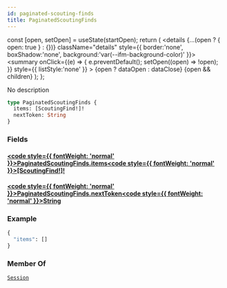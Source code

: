```yaml
---
id: paginated-scouting-finds
title: PaginatedScoutingFinds
---
```









  const [open, setOpen] = useState(startOpen);
  return (
    <details {...(open ? { open: true } : {})} className="details" style={{ border:'none', boxShadow:'none', background:'var(--ifm-background-color)' }}>
      <summary
        onClick={(e) => {
          e.preventDefault();
          setOpen((open) => !open);
        }}
        style={{ listStyle:'none' }}
      >
      {open ? dataOpen : dataClose}
      </summary>
      {open && children}
    </details>
  );
};








No description


```graphql
type PaginatedScoutingFinds {
  items: [ScoutingFind!]!
  nextToken: String
}
```




### Fields

#### [<code style={{ fontWeight: 'normal' }}>PaginatedScoutingFinds.<b>items</b></code>](#)<Bullet />[<code style={{ fontWeight: 'normal' }}><b>[ScoutingFind!]!</b></code>](/api/types/unions/scouting-find) <Badge class="badge badge--secondary badge--non_null" text="non-null"/> <Badge class="badge badge--secondary " text="union"/> 



#### [<code style={{ fontWeight: 'normal' }}>PaginatedScoutingFinds.<b>nextToken</b></code>](#)<Bullet />[<code style={{ fontWeight: 'normal' }}><b>String</b></code>](/api/types/scalars/string) <Badge class="badge badge--secondary " text="scalar"/> 





### Example


```graphql
{
  "items": []
}
```




### Member Of

[`Session`](/api/types/objects/session)  <Badge class="badge badge--secondary badge--relation" text="object"/>